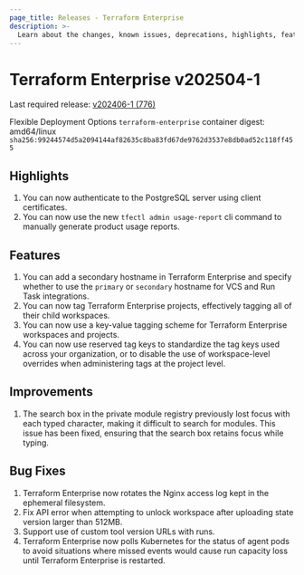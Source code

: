 ```yaml
---
page_title: Releases - Terraform Enterprise
description: >-
  Learn about the changes, known issues, deprecations, highlights, features, improvements, bug fixes, and security fixes for the v202504-1 release.
---
```


# Terraform Enterprise v202504-1

Last required release: [v202406-1 (776)](/terraform/enterprise/releases/2024/v202406-1)

Flexible Deployment Options `terraform-enterprise` container digest: amd64/linux `sha256:99244574d5a2094144af82635c8ba83fd67de9762d3537e8db0ad52c118ff455`

## Highlights

1. You can now authenticate to the PostgreSQL server using client certificates.
2. You can now use the new `tfectl admin usage-report` cli command to manually generate product usage reports.

## Features

1. You can add a secondary hostname in Terraform Enterprise and specify whether to use the `primary` or `secondary` hostname for VCS and Run Task integrations.
1. You can now tag Terraform Enterprise projects, effectively tagging all of their child workspaces.
1. You can now use a key-value tagging scheme for Terraform Enterprise workspaces and projects.
1. You can now use reserved tag keys to standardize the tag keys used across your organization, or to disable the use of workspace-level overrides when administering tags at the project level.

## Improvements

1. The search box in the private module registry previously lost focus with each typed character, making it difficult to search for modules. This issue has been fixed, ensuring that the search box retains focus while typing.

## Bug Fixes

1. Terraform Enterprise now rotates the Nginx access log kept in the ephemeral filesystem.
1. Fix API error when attempting to unlock workspace after uploading state version larger than 512MB.
1. Support use of custom tool version URLs with runs.
1. Terraform Enterprise now polls Kubernetes for the status of agent pods to avoid situations where missed events would cause run capacity loss until Terraform Enterprise is restarted.
